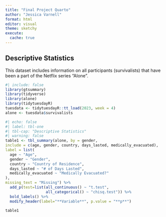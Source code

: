 ```yaml
---
title: "Final Project Quarto"
author: "Jessica Varnell"
format: html
editor: visual
theme: sketchy
execute: 
  cache: true
---
```


## Descriptive Statistics

This dataset includes information on all participants (survivalists) that have been a part of the Netflix series "Alone".

```r
#| include: false
library(gtsummary)
library(tidyverse)
library(alone)
library(tidytuesdayR)
tuesdata <- tidytuesdayR::tt_load(2023, week = 4)
alone <- tuesdata$survivalists
```

```r
#| echo: false
#| label: tbl-one
#| tbl-cap: "Descriptive Statistics"
#| warning: false
table1 <- tbl_summary(alone, by = gender,
include = c(age, gender, country, days_lasted, medically_evacuated),
label = list(
  age ~ "Age",
  gender ~ "Gender",
  country ~ "Country of Residence",
  days_lasted ~ "# of Days Lasted",
  medically_evacuated ~ "Medically Evacuated?"
),
missing_text = "Missing") %>% 
  add_p(test=list(all_continuous() ~ "t.test",
                  all_categorical() ~ "chisq.test")) %>% 
  bold_labels() %>% 
  modify_header(label="**Variable**", p.value = "**p**")

table1
```
